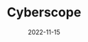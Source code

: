 ---
title: Cyberscope
tag: Partners
status: publish
date: 2022-11-15
slug: A cybersecurity firm that specialises in smart contract audits and KYC verifications.
website: https://www.cyberscope.io/
logo: /img/cyberscope.png
telegram: https://t.me/coinscope_co
twitter: https://twitter.com/cyberscope_io
---